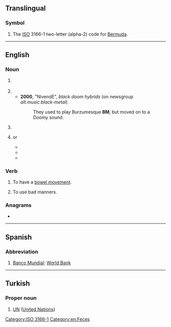 {{also|bm|.bm|bm.}}
==Translingual==

===Symbol===
{{head|mul|symbol}}

# The [[ISO]] 3166-1 two-letter (alpha-2) code for [[Bermuda]].

[[Category:ISO 3166-1]]

----

==English==

===Noun===
{{en-noun|?}}

# {{lb|en|euphemism}} {{initialism of|bowel movement|lang=en}}
#: {{rfquote-sense|en}}
# {{initialism of|black metal|lang=en}}
#* '''2000''', "NivendE", ''black doom hybrids'' (on newsgroup ''alt.music.black-metal'')
#*: They used to play Burzumesque '''BM''', but moved on to a Doomy sound.
# {{initialism of|bad manners|lang=en}} <!--appar in video game communities-->
# {{lb|en|uncountable|Malaysia}} {{initialism of|[[Bahasa]] [[Melayu]]|lang=en|nodot=1}} or {{initialism of|Bahasa Malaysia|lang=en|nocap=1}}
#* {{quote-journal|lang=en|date=3 July 2017|work=[[w:The Star (Malaysia)|The Star]]|oclc=456245673|title=‘Medical grads with O Level need only take SPM BM’|url=https://www.thestar.com.my/news/nation/2017/07/03/medical-grads-with-o-level-need-only-take-spm-bm/|archiveurl=http://web.archive.org/web/20170705152633/https://www.thestar.com.my/news/nation/2017/07/03/medical-grads-with-o-level-need-only-take-spm-bm/|archivedate=5 July 2017|passage=Bahasa Melayu is the national language and the official language of the Federation, said Dr Noor Hisham. Therefore, one of the entry requirements {{nb...}} is a pass in '''BM''' subject at SPM level or equivalent.}}
#* {{quote-journal|lang=en|date=14 July 2018|author=Ibrahim Isa|quotee=[[w:Maszlee Malik|Maszlee Malik]]|title=Education Ministry proposes weekly BM and English days|work=[[w:New Straits Times|The New Straits Times]]|oclc=848189849|url=https://www.nst.com.my/news/nation/2018/07/390735/education-ministry-proposes-weekly-bm-and-english-days|archiveurl=http://web.archive.org/web/20190103170655/https://www.nst.com.my/news/nation/2018/07/390735/education-ministry-proposes-weekly-bm-and-english-days|archivedate=3 Jan 2019|passage={{nb...}} on “National Language Day”, Bahasa Malaysia will be used {{nb...}} Thursday will be made the day to use '''BM''' while Monday or Tuesday for English.}}
#* {{quote-journal|lang=en|date=3 Dec 2018|author=Natasha Joibi|quotee=[[w:ms:Abdul Kadir Jasin|Kadir Jasin]]|work=[[w:The Star (Malaysia)|The Star]]|oclc=456245673|title=Kadir Jasin: Language proficiency important, Malay children's command of BM weak|url=https://www.thestar.com.my/news/nation/2018/12/03/kadir-jasin-language-proficiency-important-malay-childrens-command-of-bm-weak/|archiveurl=http://web.archive.org/web/20181206190919/https://www.thestar.com.my/news/nation/2018/12/03/kadir-jasin-language-proficiency-important-malay-childrens-command-of-bm-weak/|archivedate=6 Dec 2018|passage=The assumption that Malay children are already proficient in Bahasa Melayu ('''BM''') upon entering Year One is incorrect {{nb...}} But while their command of English is strong, their '''BM''' is weak.}}

===Verb===
{{en-verb}}

# {{lb|en|euphemism}} To have a [[bowel movement]].
# {{lb|en|computer games}} To use bad manners.

===Anagrams===
* {{anagrams|en|a=bm|M.B.|MB|Mb}}

[[Category:en:Feces]]

----

==Spanish==

===Abbreviation===
{{rfc-header|Abbreviation}}
{{head|es|abbreviation}}

# [[Banco Mundial]]: [[World Bank]]

----

==Turkish==

===Proper noun===
{{head|tr|proper noun}}

# {{initialism of|Birleşmiş Milletler|lang=tr}} [[UN]] ([[United Nations]])